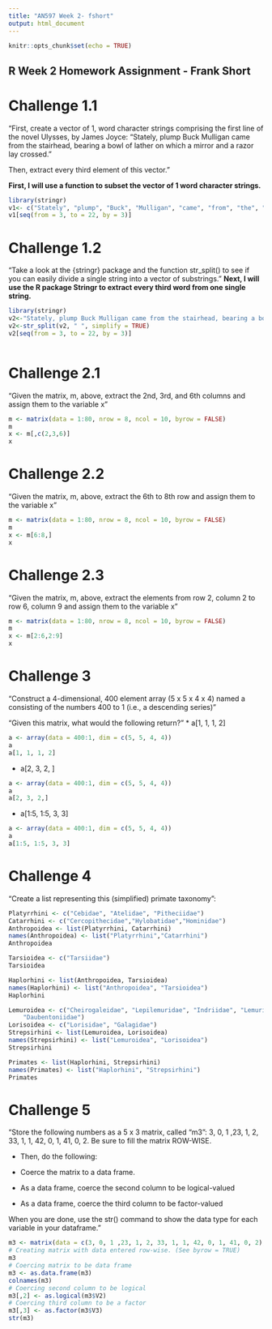 ```yaml
---
title: "AN597 Week 2- fshort"
output: html_document
---
```


```r
knitr::opts_chunk$set(echo = TRUE)
```

## R Week 2 Homework Assignment - Frank Short

# Challenge 1.1
"First, create a vector of 1, word character strings comprising the first line of the novel Ulysses, by James Joyce: “Stately, plump Buck Mulligan came from the stairhead, bearing a bowl of lather on which a mirror and a razor lay crossed.”

Then, extract every third element of this vector."

**First, I will use a function to subset the vector of 1 word character strings.**


```r
library(stringr)
v1<- c("Stately", "plump", "Buck", "Mulligan", "came", "from", "the", "stairhead", "bearing", "a", "bowl", "of", "lather", "on", "which", "a", "mirror", "and", "a", "razor", "lay", "crossed")
v1[seq(from = 3, to = 22, by = 3)]

```

# Challenge 1.2
"Take a look at the {stringr} package and the function str_split() to see if you can easily divide a single string into a vector of substrings."
**Next, I will use the R package Stringr to extract every third word from one single string.** 

```r
library(stringr)
v2<-"Stately, plump Buck Mulligan came from the stairhead, bearing a bowl of lather on which a mirror and a razor lay crossed."
v2<-str_split(v2, " ", simplify = TRUE)
v2[seq(from = 3, to = 22, by = 3)]



```

# Challenge 2.1
"Given the matrix, m, above, extract the 2nd, 3rd, and 6th columns and assign them to the variable x"
```r
m <- matrix(data = 1:80, nrow = 8, ncol = 10, byrow = FALSE)
m
x <- m[,c(2,3,6)]
x

```
# Challenge 2.2 
"Given the matrix, m, above, extract the 6th to 8th row and assign them to the variable x"

```r
m <- matrix(data = 1:80, nrow = 8, ncol = 10, byrow = FALSE)
m
x <- m[6:8,]
x

```
# Challenge 2.3
"Given the matrix, m, above, extract the elements from row 2, column 2 to row 6, column 9 and assign them to the variable x"
```r
m <- matrix(data = 1:80, nrow = 8, ncol = 10, byrow = FALSE)
m
x <- m[2:6,2:9]
x

```
# Challenge 3
"Construct a 4-dimensional, 400 element array (5 x 5 x 4 x 4) named a consisting of the numbers 400 to 1 (i.e., a descending series)"

"Given this matrix, what would the following return?"
* a[1, 1, 1, 2]
```r
a <- array(data = 400:1, dim = c(5, 5, 4, 4))
a
a[1, 1, 1, 2]

```
* a[2, 3, 2, ]
```r
a <- array(data = 400:1, dim = c(5, 5, 4, 4))
a
a[2, 3, 2,]

```
* a[1:5, 1:5, 3, 3]
```r
a <- array(data = 400:1, dim = c(5, 5, 4, 4))
a
a[1:5, 1:5, 3, 3]

```
# Challenge 4
"Create a list representing this (simplified) primate taxonomy":
```r
Platyrrhini <- c("Cebidae", "Atelidae", "Pitheciidae")
Catarrhini <- c("Cercopithecidae","Hylobatidae","Hominidae")
Anthropoidea <- list(Platyrrhini, Catarrhini)
names(Anthropoidea) <- list("Platyrrhini","Catarrhini")
Anthropoidea

Tarsioidea <- c("Tarsiidae")
Tarsioidea

Haplorhini <- list(Anthropoidea, Tarsioidea)
names(Haplorhini) <- list("Anthropoidea", "Tarsioidea")
Haplorhini

Lemuroidea <- c("Cheirogaleidae", "Lepilemuridae", "Indriidae", "Lemuridae",
    "Daubentoniidae")
Lorisoidea <- c("Lorisidae", "Galagidae")
Strepsirhini <- list(Lemuroidea, Lorisoidea)
names(Strepsirhini) <- list("Lemuroidea", "Lorisoidea")
Strepsirhini

Primates <- list(Haplorhini, Strepsirhini)
names(Primates) <- list("Haplorhini", "Strepsirhini")
Primates

```
# Challenge 5
"Store the following numbers as a 5 x 3 matrix, called “m3”: 3, 0, 1 ,23, 1, 2, 33, 1, 1, 42, 0, 1, 41, 0, 2. Be sure to fill the matrix ROW-WISE.

* Then, do the following:

+ Coerce the matrix to a data frame.

+ As a data frame, coerce the second column to be logical-valued

+ As a data frame, coerce the third column to be factor-valued

When you are done, use the str() command to show the data type for each variable in your dataframe."
```r
m3 <- matrix(data = c(3, 0, 1 ,23, 1, 2, 33, 1, 1, 42, 0, 1, 41, 0, 2), nrow = 5, ncol = 3, byrow = TRUE)
# Creating matrix with data entered row-wise. (See byrow = TRUE)
m3
# Coercing matrix to be data frame
m3 <- as.data.frame(m3)
colnames(m3)
# Coercing second column to be logical
m3[,2] <- as.logical(m3$V2)
# Coercing third column to be a factor
m3[,3] <- as.factor(m3$V3)
str(m3)

```
